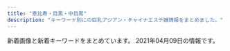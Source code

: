 ```yaml
---
title: "恵比寿・目黒・中目黒"
description: "キーワード別にの巨乳アジアン・チャイナエステ嬢情報をまとめました。"
---
```


新着画像と新着キーワードをまとめています。
2021年04月09日の情報です。

<DmmAffiliateIns />
<KeywordTable
  shops={
    [
    {
        "station": "JR\u6075\u6bd4\u5bff\u99c5\u897f\u53e3",
        "img_links": [
            "http://www.himawari-aroma.xyz/images/shop/4/1.jpg",
            "http://www.himawari-aroma.xyz/images/psd/off.jpg",
            "http://www.himawari-aroma.xyz/images/staff/3/mayu.png",
            "http://www.himawari-aroma.xyz/images/shop/1.png",
            "http://www.himawari-aroma.xyz/images/staff/3/ami.png",
            "http://www.himawari-aroma.xyz/images/shop/4/2.jpg",
            "http://www.himawari-aroma.xyz/images/sys.jpg",
            "http://www.himawari-aroma.xyz/images/13.png"
        ],
        "keywords": {},
        "name": "\u3072\u307e\u308f\u308a",
        "url": "http://www.himawari-aroma.xyz/"
    },
    {
        "station": "\u4e2d\u76ee\u9ed2\u99c5\u897f\u53e3",
        "keywords": {
            "87": 4,
            "88": 1,
            "D": 5,
            "85": 1,
            "C": 1
        },
        "img_links": [
            "http://nakamegurofun.com/images/service91a6.png",
            "http://nakamegurofun.com/images/s1.jpg",
            "http://nakamegurofun.com/images/zi_staff.png",
            "http://nakamegurofun.com/files/007-020964.jpg",
            "http://nakamegurofun.com/images/shop/shop04.jpg",
            "http://nakamegurofun.com/files/0080964.jpg",
            "http://nakamegurofun.com/images/tel.png",
            "http://nakamegurofun.com/files/0060964.jpg",
            "http://nakamegurofun.com/files/002fa9d.jpg",
            "http://nakamegurofun.com/files/005-020964.jpg",
            "http://nakamegurofun.com/files/0074f22.jpg",
            "http://nakamegurofun.com/files/003fa9d.jpg",
            "http://nakamegurofun.com/files/006fa9d.jpg",
            "http://nakamegurofun.com/images/infotiao1.jpg",
            "http://nakamegurofun.com/files/007fa9d.jpg",
            "http://nakamegurofun.com/files/005fa9d.jpg",
            "http://nakamegurofun.com/images/xian.png",
            "http://nakamegurofun.com/files/005-030964.jpg",
            "http://nakamegurofun.com/files/0020964.jpg",
            "http://nakamegurofun.com/images/main_bottom.png",
            "http://nakamegurofun.com/files/008-020964.jpg",
            "http://nakamegurofun.com/images/s2.jpg",
            "http://nakamegurofun.com/files/006-020964.jpg",
            "http://nakamegurofun.com/images/shop/shop01.jpg",
            "http://nakamegurofun.com/images/shop/shop03.jpg",
            "http://nakamegurofun.com/files/006-030964.jpg",
            "http://nakamegurofun.com/files/007-030964.jpg",
            "http://nakamegurofun.com/images/main_top.png",
            "http://nakamegurofun.com/files/0024f22.jpg",
            "http://nakamegurofun.com/files/002-020964.jpg",
            "http://nakamegurofun.com/files/0050964.jpg",
            "http://nakamegurofun.com/files/003-030964.jpg",
            "http://nakamegurofun.com/files/0070964.jpg",
            "http://nakamegurofun.com/files/0030964.jpg",
            "http://nakamegurofun.com/images/s3.jpg",
            "http://nakamegurofun.com/images/shop/shop02.jpg",
            "http://nakamegurofun.com/files/008-030964.jpg",
            "http://nakamegurofun.com/images/s4.jpg",
            "http://nakamegurofun.com/files/0064f22.jpg",
            "http://nakamegurofun.com/files/003-020964.jpg",
            "http://nakamegurofun.com/files/0084f22.jpg",
            "http://nakamegurofun.com/files/0054f22.jpg",
            "http://nakamegurofun.com/files/0034f22.jpg",
            "http://nakamegurofun.com/images/s5.jpg",
            "http://nakamegurofun.com/files/002-030964.jpg",
            "http://nakamegurofun.com/images/zi_massage.png",
            "http://nakamegurofun.com/files/008fa9d.jpg"
        ],
        "name": "Flower \uff5e\u30d5\u30e9\u30ef\u30fc\uff5e",
        "url": "http://nakamegurofun.com/"
    },
    {
        "name": "With you\u30fb\u30a6\u30a3\u30ba\u30e6\u30fc",
        "keywords": {
            "D": 13,
            "C": 23
        },
        "station": "JR\u76ee\u9ed2\u99c5\u6771\u53e3",
        "url": "http://with-you.tyo.cm",
        "img_links": [
            "http://with-you.tyo.cm/photos/sites/6/2019/11/2019110107572662.jpg",
            "http://with-you.tyo.cm/photos/sites/6/2019/03/2019030615474648.jpg",
            "http://with-you.tyo.cm/photos/sites/6/2019/11/2019111915264046.jpg",
            "http://with-you.tyo.cm/photos/sites/6/2019/12/2019121017051597.jpg",
            "http://with-you.tyo.cm/photos/sites/6/2019/11/2019110806175615.jpg",
            "http://with-you.tyo.cm/photos/sites/6/2019/12/2019121017051599.jpg",
            "http://with-you.tyo.cm/photos/sites/6/2019/11/2019110108002447.jpg",
            "http://with-you.tyo.cm/images/s_news.jpg",
            "http://with-you.tyo.cm/photos/sites/6/2019/11/2019110108001772.jpg",
            "http://with-you.tyo.cm/photos/sites/6/2019/11/2019110606012817.jpg",
            "http://with-you.tyo.cm/photos/sites/6/2020/03/2020032714573892.jpg",
            "http://with-you.tyo.cm/photos/sites/6/2021/02/2021022216380216.jpg",
            "http://with-you.tyo.cm/photos/sites/6/2019/11/2019112916075813.jpg",
            "http://with-you.tyo.cm/photos/sites/6/2019/12/2019121914290210.jpg",
            "http://with-you.tyo.cm/photos/sites/6/2020/06/2020061515330329.jpg",
            "http://with-you.tyo.cm/images/s_staff.jpg",
            "http://with-you.tyo.cm/photos/sites/6/2019/02/2019021818404723.jpg",
            "http://with-you.tyo.cm/images/top.png",
            "http://with-you.tyo.cm/photos/sites/6/2019/10/2019102716505124.jpg",
            "http://with-you.tyo.cm/photos/sites/6/2019/11/2019112916080552.jpg",
            "http://with-you.tyo.cm/photos/sites/6/2019/06/2019060510455732.jpg",
            "http://with-you.tyo.cm/photos/sites/6/2019/11/2019111915264240.jpg",
            "http://with-you.tyo.cm/photos/sites/6/2020/03/2020032714542799.jpg",
            "http://with-you.tyo.cm/photos/sites/6/2019/10/2019102716505281.jpg",
            "http://with-you.tyo.cm/photos/sites/6/2019/11/2019112214502832.jpg",
            "http://with-you.tyo.cm/photos/sites/6/2019/11/2019112916075124.jpg",
            "http://with-you.tyo.cm/photos/sites/6/2019/11/2019112517121980.jpg",
            "http://with-you.tyo.cm/photos/sites/6/2019/02/2019021816155116.jpg",
            "http://with-you.tyo.cm/photos/sites/6/2019/02/2019021816145119.jpg",
            "http://with-you.tyo.cm/photos/sites/6/2020/06/2020061515324852.jpg",
            "http://with-you.tyo.cm/images/s_pick.jpg",
            "http://with-you.tyo.cm/images/s_recuit.jpg",
            "http://with-you.tyo.cm/photos/sites/6/2019/02/2019021818395644.jpg",
            "http://with-you.tyo.cm/photos/sites/6/2019/11/2019110806175734.jpg",
            "http://with-you.tyo.cm/photos/sites/6/2019/12/2019121914290846.jpg",
            "http://with-you.tyo.cm/photos/sites/6/2019/11/2019112517122617.jpg",
            "http://with-you.tyo.cm/photos/sites/6/2020/09/2020092511214697.jpg"
        ]
    },
    {
        "url": "http://kaizokusen.jpn.mn/",
        "station": "\u4e2d\u76ee\u9ed2\u99c5\u5357\u6539\u672d\u897f\u53e3",
        "name": "\u6d77\u8cca\u8239",
        "img_links": [
            "http://kaizokusen.jpn.mn/images/news04.jpg",
            "http://kaizokusen.jpn.mn/photos/sites/31/2019/12/2019122806012497.jpg",
            "http://kaizokusen.jpn.mn/photos/sites/31/2019/02/2019022801560094.jpg",
            "http://kaizokusen.jpn.mn/photos/sites/31/2019/11/2019111401215721.jpg",
            "http://kaizokusen.jpn.mn/photos/sites/31/2019/02/2019021410470448.jpg",
            "http://kaizokusen.jpn.mn/photos/sites/31/2019/06/2019060402255852.jpg",
            "http://kaizokusen.jpn.mn/photos/sites/31/2019/06/2019060402255271.jpg",
            "http://kaizokusen.jpn.mn/photos/sites/31/2020/06/2020061305220545.jpg",
            "http://kaizokusen.jpn.mn/images/end.png",
            "http://kaizokusen.jpn.mn/photos/sites/31/2019/03/2019032601332117.jpg",
            "http://kaizokusen.jpn.mn/photos/sites/31/2020/02/202002070127147.jpg",
            "http://kaizokusen.jpn.mn/photos/sites/31/2020/01/2020011609085443.jpg",
            "http://kaizokusen.jpn.mn/images/news03.jpg",
            "http://kaizokusen.jpn.mn/photos/sites/31/2019/01/2019012803255272.jpg",
            "http://kaizokusen.jpn.mn/images/news_bj3.jpg",
            "http://kaizokusen.jpn.mn/photos/sites/31/2019/11/2019112102290816.jpg",
            "http://kaizokusen.jpn.mn/photos/sites/31/2019/09/2019092905302643.jpg",
            "http://kaizokusen.jpn.mn/images/mobile.jpg",
            "http://kaizokusen.jpn.mn/photos/sites/31/2019/11/2019111410352979.jpg",
            "http://kaizokusen.jpn.mn/images/s_news.jpg",
            "http://kaizokusen.jpn.mn/photos/sites/31/2019/01/2019010309225534.jpg",
            "http://kaizokusen.jpn.mn/images/headline.jpg",
            "http://kaizokusen.jpn.mn/photos/sites/31/2020/03/2020030801205388.jpg",
            "http://kaizokusen.jpn.mn/photos/sites/31/2019/01/201901130238317.jpg",
            "http://kaizokusen.jpn.mn/photos/sites/31/2020/05/2020051510144982.jpg",
            "http://kaizokusen.jpn.mn/photos/sites/31/2019/03/2019032710574970.jpg",
            "http://kaizokusen.jpn.mn/photos/sites/31/2020/08/2020082411195272.jpg",
            "http://kaizokusen.jpn.mn/photos/sites/31/2018/12/2018121710580889.jpg",
            "http://kaizokusen.jpn.mn/photos/sites/31/2018/12/2018122706404758.jpg",
            "http://kaizokusen.jpn.mn/photos/sites/31/2020/02/2020022107354732.jpg",
            "http://kaizokusen.jpn.mn/images/s_staff.png",
            "http://kaizokusen.jpn.mn/photos/sites/31/2018/07/2018070912312985.jpg",
            "http://kaizokusen.jpn.mn/images/s_contact.jpg",
            "http://kaizokusen.jpn.mn/photos/sites/31/2020/06/2020062208015349.jpg",
            "http://kaizokusen.jpn.mn/photos/sites/31/2020/04/2020042207290081.jpg",
            "http://kaizokusen.jpn.mn/photos/sites/31/2020/01/2020010602051995.jpg",
            "http://kaizokusen.jpn.mn/photos/sites/31/2020/12/2020120801390122.jpg",
            "http://kaizokusen.jpn.mn/photos/sites/31/2020/06/2020060409294464.jpg",
            "http://kaizokusen.jpn.mn/images/s_pick.png",
            "http://kaizokusen.jpn.mn/images/top.jpg",
            "http://kaizokusen.jpn.mn/photos/sites/31/2019/12/201912200917482.jpg",
            "http://kaizokusen.jpn.mn/photos/sites/31/2019/09/2019091102140786.jpg",
            "http://kaizokusen.jpn.mn/photos/sites/31/2020/08/2020080301195061.jpg",
            "http://kaizokusen.jpn.mn/photos/sites/31/2021/03/202103220145503.jpg",
            "http://kaizokusen.jpn.mn/photos/sites/31/2019/04/2019040301572848.jpg",
            "http://kaizokusen.jpn.mn/photos/sites/31/2020/03/2020031402334084.jpg",
            "http://kaizokusen.jpn.mn/images/s_link.png",
            "http://kaizokusen.jpn.mn/photos/sites/31/2019/06/2019061406003081.jpg",
            "http://kaizokusen.jpn.mn/photos/sites/31/2020/11/2020112103070699.jpg",
            "http://kaizokusen.jpn.mn/images/news_bj1.jpg",
            "http://kaizokusen.jpn.mn/photos/sites/31/2019/12/2019121904244431.jpg",
            "http://kaizokusen.jpn.mn/photos/sites/31/2020/06/2020061302013959.jpg",
            "http://kaizokusen.jpn.mn/photos/sites/31/2019/05/2019051702252726.jpg"
        ],
        "keywords": {
            "85": 18,
            "C": 40,
            "86": 23,
            "83": 7,
            "E": 22,
            "87": 24,
            "84": 3,
            "88": 7,
            "D": 55
        }
    },
    {
        "name": "\u91d1\u306e\u6708",
        "station": "JR\u76ee\u9ed2\u99c5\u6771\u53e3",
        "url": "http://kintsuki.este88.com/",
        "keywords": {},
        "img_links": [
            "http://kintsuki.este88.com/gals/rina1.jpg",
            "http://kintsuki.este88.com/gals/kana1.jpg",
            "http://kintsuki.este88.com/gals/koyuki1.jpg",
            "http://kintsuki.este88.com/images/ph1.jpg",
            "http://kintsuki.este88.com/images/r04.jpg",
            "http://kintsuki.este88.com/gals/rei1.jpg",
            "http://kintsuki.este88.com/gals/kixyoko1.jpg",
            "http://kintsuki.este88.com/gals/yuyu1.jpg",
            "http://kintsuki.este88.com/gals/mika1.jpg",
            "http://kintsuki.este88.com/images/r02.jpg",
            "http://kintsuki.este88.com/images/r01.jpg",
            "http://kintsuki.este88.com/gals/kaori1.jpg",
            "http://kintsuki.este88.com/gals/momo1.jpg"
        ]
    },
    {
        "keywords": {
            "87": 1,
            "86": 4,
            "E": 2,
            "C": 15,
            "88": 1,
            "85": 2,
            "D": 6
        },
        "name": "Angel-\u30a8\u30f3\u30b8\u30a7\u30eb-",
        "img_links": [
            "http://angel.jpn.cm/images/s_link.png",
            "http://angel.jpn.cm/photos/sites/3/2021/02/2021022516024747.jpg",
            "http://angel.jpn.cm/images/s_staff.png",
            "http://angel.jpn.cm/images/room7.jpg",
            "http://angel.jpn.cm/images/room5.jpg",
            "http://angel.jpn.cm/photos/sites/3/2019/07/2019071213431954.jpg",
            "http://angel.jpn.cm/photos/sites/3/2019/12/2019122718552430.jpg",
            "http://angel.jpn.cm/photos/sites/3/2019/11/201911181407260.jpg",
            "http://angel.jpn.cm/images/room1.jpg",
            "http://angel.jpn.cm/photos/sites/3/2019/12/2019122718552333.jpg",
            "http://angel.jpn.cm/images/mobile.jpg",
            "http://angel.jpn.cm/images/s_mobile.png",
            "http://angel.jpn.cm/images/top01.jpg",
            "http://angel.jpn.cm/images/nbj3.jpg",
            "http://angel.jpn.cm/images/room2.jpg",
            "http://angel.jpn.cm/photos/sites/3/2019/12/2019122718552413.jpg",
            "http://angel.jpn.cm/images/girl-z1.jpg",
            "http://angel.jpn.cm/photos/sites/3/2019/10/2019100910242499.jpg",
            "http://cdn.dino-es.com/images/logo/150x40DinoEs.png",
            "http://angel.jpn.cm/photos/sites/3/2020/09/2020092511154515.jpg",
            "http://angel.jpn.cm/images/s_news.png",
            "http://angel.jpn.cm/images/info.jpg",
            "http://angel.jpn.cm/images/room4.jpg",
            "http://angel.jpn.cm/photos/sites/3/2019/11/2019111814073465.jpg",
            "http://angel.jpn.cm/images/girl-z2.jpg",
            "http://angel.jpn.cm/photos/sites/3/2019/07/2019071016030711.jpg",
            "http://angel.jpn.cm/images/top02.jpg",
            "http://angel.jpn.cm/photos/sites/3/2020/06/2020061515170635.jpg",
            "http://angel.jpn.cm/images/s_pick.png",
            "http://angel.jpn.cm/images/room6.jpg",
            "http://angel.jpn.cm/images/room3.jpg",
            "http://angel.jpn.cm/photos/sites/3/2021/02/2021021714005240.jpg"
        ],
        "station": "JR\u76ee\u9ed2\u99c5\u6771\u53e3",
        "url": "http://angel.jpn.cm/"
    },
    {
        "url": "http://victoria.tyo.cm/",
        "station": "JR\u76ee\u9ed2\u99c5\u6771\u53e3",
        "img_links": [],
        "name": "Victoria\u30fb\u30d3\u30af\u30c8\u30ea\u30a2",
        "keywords": {}
    },
    {
        "keywords": {
            "E": 5,
            "D": 19,
            "85": 7,
            "86": 17,
            "83": 7,
            "C": 7
        },
        "station": "JR\u6075\u6bd4\u5bff\u99c5\u897f\u53e3",
        "name": "\u30c8\u30f3\u30c8\u30f3",
        "url": "http://hi-msg.com/tonton/",
        "img_links": [
            "http://hi-msg.com/tonton/images/r2.jpg",
            "http://hi-msg.com/tonton/images/an_4_01.jpg",
            "http://hi-msg.com/tonton/images/slider/slide2s.png",
            "http://hi-msg.com/tonton/images/an_4_02.jpg",
            "http://hi-msg.com/tonton/images/slider/slide3.png",
            "http://hi-msg.com/tonton/images/an_2_02.jpg",
            "http://hi-msg.com/tonton/images/slider/slide3s.png",
            "http://hi-msg.com/tonton/images/staff_images/st3.jpg",
            "http://hi-msg.com/tonton/images/r4.jpg",
            "http://hi-msg.com/tonton/images/staff_images/st2.jpg",
            "http://hi-msg.com/tonton/images/slider/slide2.png",
            "http://hi-msg.com/tonton/images/staff_images/sl.png",
            "http://hi-msg.com/tonton/images/an_6_02.jpg",
            "http://hi-msg.com/tonton/images/an_1_01.jpg",
            "http://hi-msg.com/tonton/images/index-1.jpg",
            "http://hi-msg.com/tonton/images/r3.jpg",
            "http://hi-msg.com/tonton/images/eve1.png",
            "http://hi-msg.com/tonton/images/sys1.jpg",
            "http://hi-msg.com/tonton/images/an_3_02.jpg",
            "http://hi-msg.com/tonton/images/fbb.jpg",
            "http://hi-msg.com/tonton/images/slider/slide1.png",
            "http://hi-msg.com/tonton/images/r1.jpg",
            "http://hi-msg.com/tonton/images/an_6_01.jpg",
            "http://hi-msg.com/tonton/images/an_1_02.jpg",
            "http://hi-msg.com/tonton/images/index_01.jpg",
            "http://hi-msg.com/tonton/images/index-2.jpg",
            "http://hi-msg.com/tonton/images/an_5_01.jpg",
            "http://hi-msg.com/tonton/images/staff_images/st4.jpg",
            "http://hi-msg.com/tonton/images/an_5_02.jpg",
            "http://hi-msg.com/tonton/images/staff_images/st5.jpg",
            "http://hi-msg.com/tonton/images/an_2_01.jpg",
            "http://hi-msg.com/tonton/images/staff_images/st1.jpg",
            "http://hi-msg.com/tonton/images/qr.jpg",
            "http://hi-msg.com/tonton/images/slider/slide1s.png",
            "http://hi-msg.com/tonton/images/an_3_01.jpg"
        ]
    },
    {
        "station": "JR\u6075\u6bd4\u5bff\u99c5\u897f\u53e3",
        "keywords": {},
        "img_links": [
            "http://www.ourstarts.site/templets/default/images/t1.jpg",
            "http://www.ourstarts.site/templets/default/images/t2.jpg",
            "http://www.ourstarts.site/uploads/200729/1-200H9141612609.jpg",
            "http://www.ourstarts.site/templets/default/images/t3.jpg",
            "http://www.ourstarts.site/uploads/180917/1-1P91G6122J28.jpg",
            "http://www.ourstarts.site/uploads/allimg/200729/1-200H9141229.jpg",
            "http://www.ourstarts.site/templets/default/picture/news.png",
            "http://www.ourstarts.site/uploads/allimg/200729/1-200H9141213.jpg",
            "http://www.ourstarts.site/templets/default/picture/staff.png",
            "http://www.ourstarts.site/templets/default/picture/timg (1).png",
            "http://www.ourstarts.site/uploads/200729/1-200H9140K5J4.jpg",
            "http://www.ourstarts.site/templets/default/picture/tel_contact.png",
            "http://www.ourstarts.site/templets/default/picture/close.png",
            "http://www.ourstarts.site/uploads/200729/1-200H9140Q13E.jpg",
            "http://www.ourstarts.site/templets/default/picture/foot_tel.png",
            "http://www.ourstarts.site/templets/default/picture/head_tell.png",
            "http://www.ourstarts.site/templets/default/picture/right.png",
            "http://www.ourstarts.site/uploads/allimg/200729/1-200H9141912.jpg"
        ],
        "url": "http://www.ourstarts.site/",
        "name": "\u30cb\u30e3\u30fc\u30cb\u30e3\u30fc"
    },
    {
        "url": "https://meguro-babel.com/",
        "name": "\u30d0\u30d9\u30eb",
        "station": "JR\u76ee\u9ed2\u99c5\u6771\u53e3",
        "img_links": [
            "https://meguro-babel.com/topics/img/158-1.jpg",
            "https://meguro-babel.com/girl/15.jpg",
            "https://meguro-babel.com/images/room/photo04.jpg",
            "https://meguro-babel.com/girl/24.jpg",
            "https://meguro-babel.com/images/img_1.jpg",
            "https://meguro-babel.com/images/room/photo01.jpg",
            "https://meguro-babel.com/girl/8.jpg",
            "https://meguro-babel.com/girl/1.jpg",
            "https://meguro-babel.com/girl/9.jpg",
            "https://meguro-babel.com/images/topimg4.jpg",
            "https://meguro-babel.com/images/qr.jpg",
            "https://meguro-babel.com/topics/img/145-1.jpg",
            "https://meguro-babel.com/images/room/photo03.jpg",
            "https://meguro-babel.com/girl/21.jpg",
            "https://meguro-babel.com/topics/img/156-1.jpg",
            "https://meguro-babel.com/topics/img/159-1.jpg",
            "https://meguro-babel.com/images/room/photo02.jpg",
            "https://meguro-babel.com/girl/4.jpg",
            "https://meguro-babel.com/girl/7.jpg",
            "https://meguro-babel.com/girl/5.jpg"
        ],
        "keywords": {}
    },
    {
        "url": "http://relacute.tyo.cm/",
        "station": "JR\u76ee\u9ed2\u99c5\u6771\u53e3",
        "keywords": {},
        "img_links": [],
        "name": "RelaCute \u30ea\u30e9\u30ad\u30e5\u30fc\u30c8"
    },
    {
        "name": "OnlyOne",
        "station": "JR\u76ee\u9ed2\u99c5\u897f\u53e3",
        "img_links": [
            "http://onlyone.tyo.cm/photos/sites/5/2020/09/2020092218541894.jpg",
            "http://onlyone.tyo.cm/photos/sites/5/2020/02/2020022610121615.jpg",
            "http://onlyone.tyo.cm/photos/sites/5/2019/08/2019082610481667.jpg",
            "http://onlyone.tyo.cm/photos/sites/5/2018/06/2018062904050630.jpg",
            "http://onlyone.tyo.cm/photos/sites/5/2019/11/2019110105153240.jpg",
            "http://onlyone.tyo.cm/photos/sites/5/2019/06/2019060510472559.jpg",
            "http://onlyone.tyo.cm/photos/sites/5/2020/09/2020092617301564.jpg",
            "http://onlyone.tyo.cm/photos/sites/5/2020/05/2020051419324761.jpg",
            "http://onlyone.tyo.cm/photos/sites/5/2020/07/2020070217061815.jpg",
            "http://onlyone.tyo.cm/photos/sites/5/2019/12/2019120510353312.jpg",
            "http://onlyone.tyo.cm/photos/sites/5/2018/11/2018110713255310.jpg",
            "http://onlyone.tyo.cm/images/s_link.png",
            "http://onlyone.tyo.cm/photos/sites/5/2020/07/2020070215334437.jpg",
            "http://onlyone.tyo.cm/photos/sites/5/2019/07/2019070711031982.jpg",
            "http://onlyone.tyo.cm/photos/sites/5/2021/02/2021022216501749.jpg",
            "http://onlyone.tyo.cm/photos/sites/5/2019/01/2019011814353078.jpg",
            "http://onlyone.tyo.cm/images/room3.jpg",
            "http://onlyone.tyo.cm/photos/sites/5/2020/03/2020031716151746.jpg",
            "http://onlyone.tyo.cm/photos/sites/5/2020/09/2020090210405221.jpg",
            "http://onlyone.tyo.cm/photos/sites/5/2019/07/201907171609201.jpg",
            "http://onlyone.tyo.cm/photos/sites/5/2021/02/2021021810240848.jpg",
            "http://onlyone.tyo.cm/photos/sites/5/2018/10/201810181432433.jpg",
            "http://onlyone.tyo.cm/photos/sites/5/2019/05/2019050915292562.jpg",
            "http://onlyone.tyo.cm/images/new.jpg",
            "http://onlyone.tyo.cm/photos/sites/5/2019/08/2019080815010066.jpg",
            "http://onlyone.tyo.cm/photos/sites/5/2019/06/2019060510384975.jpg",
            "http://onlyone.tyo.cm/photos/sites/5/2018/07/2018071709241386.jpg",
            "http://onlyone.tyo.cm/images/room2.jpg",
            "http://onlyone.tyo.cm/photos/sites/5/2018/03/2018031607430562.jpg",
            "http://onlyone.tyo.cm/photos/sites/5/2017/11/2017112708111797.jpg",
            "http://onlyone.tyo.cm/photos/sites/5/2019/02/2019022310345266.jpg",
            "http://onlyone.tyo.cm/images/room4.jpg",
            "http://onlyone.tyo.cm/photos/sites/5/2020/01/2020011413500417.jpg",
            "http://onlyone.tyo.cm/photos/sites/5/2019/07/2019070616424775.jpg",
            "http://onlyone.tyo.cm/photos/sites/5/2020/09/2020092510523723.jpg",
            "http://onlyone.tyo.cm/images/s_staff.png",
            "http://onlyone.tyo.cm/photos/sites/5/2019/05/2019052911352557.jpg",
            "http://onlyone.tyo.cm/photos/sites/5/2021/03/2021030316101022.jpg",
            "http://onlyone.tyo.cm/photos/sites/5/2021/02/202102201049167.jpg",
            "http://onlyone.tyo.cm/photos/sites/5/2020/01/2020011412572423.jpg",
            "http://onlyone.tyo.cm/photos/sites/5/2019/02/2019022310334774.jpg",
            "http://onlyone.tyo.cm/images/top.png",
            "http://onlyone.tyo.cm/photos/sites/5/2019/01/2019013017371133.jpg",
            "http://onlyone.tyo.cm/photos/sites/5/2018/11/2018112110301745.jpg",
            "http://onlyone.tyo.cm/photos/sites/5/2018/08/2018080308152252.jpg",
            "http://onlyone.tyo.cm/photos/sites/5/2021/02/2021022515094363.jpg",
            "http://onlyone.tyo.cm/photos/sites/5/2019/12/2019121715483135.jpg",
            "http://onlyone.tyo.cm/photos/sites/5/2019/11/2019110105152849.jpg",
            "http://onlyone.tyo.cm/photos/sites/5/2021/02/202102181024101.jpg",
            "http://onlyone.tyo.cm/images/room1.jpg",
            "http://onlyone.tyo.cm/photos/sites/5/2019/03/2019030418403098.jpg",
            "http://onlyone.tyo.cm/photos/sites/5/2020/09/2020092510524025.jpg",
            "http://onlyone.tyo.cm/photos/sites/5/2019/11/2019112117013754.jpg",
            "http://onlyone.tyo.cm/photos/sites/5/2020/06/2020060815500896.jpg",
            "http://onlyone.tyo.cm/photos/sites/5/2020/01/2020011413501066.jpg",
            "http://onlyone.tyo.cm/photos/sites/5/2018/08/2018082407542866.jpg",
            "http://onlyone.tyo.cm/photos/sites/5/2019/07/2019071716092046.jpg",
            "http://onlyone.tyo.cm/photos/sites/5/2020/09/2020092510523998.jpg",
            "http://onlyone.tyo.cm/photos/sites/5/2018/09/2018092710191274.jpg"
        ],
        "url": "http://onlyone.tyo.cm/",
        "keywords": {
            "86": 9,
            "87": 5,
            "E": 1,
            "83": 1,
            "84": 1,
            "D": 21,
            "C": 4,
            "85": 7,
            "F": 1,
            "88": 2
        }
    },
    {
        "name": "\u30d5\u30a3\u30b8\u30fc\u30ea\u30be\u30fc\u30c8",
        "station": "\u4e2d\u76ee\u9ed2\u99c5\u897f\u53e3",
        "keywords": {
            "82": 15,
            "89": 15,
            "D": 115,
            "C": 113,
            "86": 49,
            "87": 64,
            "85": 100,
            "E": 47,
            "83": 32
        },
        "url": "http://fiji-resort.ests.jp/",
        "img_links": [
            "http://fiji-resort.ests.jp/images/mobile.png",
            "http://fiji-resort.ests.jp/photos/sites/30/2018/11/2018110510493422.jpg",
            "http://fiji-resort.ests.jp/images/s_topics.png",
            "http://fiji-resort.ests.jp/photos/sites/30/2019/05/2019050215480292.jpg",
            "http://fiji-resort.ests.jp/photos/sites/30/2019/03/2019033011105316.jpg",
            "http://fiji-resort.ests.jp/images/end.png",
            "http://fiji-resort.ests.jp/images/s_staff.png",
            "http://fiji-resort.ests.jp/photos/sites/30/2019/11/2019110909384037.jpg",
            "http://fiji-resort.ests.jp/photos/sites/30/2019/03/2019031518525662.jpg",
            "http://fiji-resort.ests.jp/photos/sites/30/2019/04/2019042017525677.jpg",
            "http://fiji-resort.ests.jp/photos/sites/30/2020/02/2020022116402274.jpg",
            "http://fiji-resort.ests.jp/photos/sites/30/2018/06/2018061511340989.jpg",
            "http://fiji-resort.ests.jp/photos/sites/30/2019/05/2019050215480138.jpg",
            "http://fiji-resort.ests.jp/photos/sites/30/2019/09/2019092914334514.jpg",
            "http://fiji-resort.ests.jp/photos/sites/30/2019/12/2019121110440091.jpg",
            "http://fiji-resort.ests.jp/photos/sites/30/2019/06/2019061411123068.jpg",
            "http://fiji-resort.ests.jp/photos/sites/30/2019/03/2019033011081995.jpg",
            "http://fiji-resort.ests.jp/images/s_link.png",
            "http://fiji-resort.ests.jp/photos/sites/30/2018/11/2018110510493920.jpg",
            "http://fiji-resort.ests.jp/images/line.png",
            "http://fiji-resort.ests.jp/images/top.png",
            "http://fiji-resort.ests.jp/images/topics_bj3.png",
            "http://fiji-resort.ests.jp/photos/sites/30/2019/05/2019050215480157.jpg",
            "http://fiji-resort.ests.jp/photos/sites/30/2019/06/2019060610451514.jpg",
            "http://fiji-resort.ests.jp/photos/sites/30/2018/09/2018091301234543.jpg",
            "http://fiji-resort.ests.jp/photos/sites/30/2018/09/2018091916161390.jpg"
        ]
    },
    {
        "keywords": {
            "88": 7,
            "D": 40,
            "E": 13,
            "87": 3,
            "85": 5,
            "86": 38,
            "C": 7
        },
        "img_links": [
            "http://iyashi-kokoro.info/img/s62.jpg",
            "http://iyashi-kokoro.info/i/img/st63.jpg",
            "http://iyashi-kokoro.info/i/img/s4.jpg",
            "http://iyashi-kokoro.info/img/st63.jpg",
            "http://iyashi-kokoro.info/i/img/r4.jpg",
            "http://iyashi-kokoro.info/img/s57.jpg",
            "http://iyashi-kokoro.info/img/st40.jpg",
            "http://iyashi-kokoro.info/i/img/st51.jpg",
            "http://iyashi-kokoro.info/i/img/st53.jpg",
            "http://iyashi-kokoro.info/img/s59.jpg",
            "http://iyashi-kokoro.info/i/img/st42.jpg",
            "http://iyashi-kokoro.info/i/img/st65.jpg",
            "http://iyashi-kokoro.info/img/mo.png",
            "http://iyashi-kokoro.info/img/st65.jpg",
            "http://iyashi-kokoro.info/img/st59.jpg",
            "http://iyashi-kokoro.info/img/st49.jpg",
            "http://iyashi-kokoro.info/img/st57.jpg",
            "http://iyashi-kokoro.info/img/st55.jpg",
            "http://iyashi-kokoro.info/i/img/st39.jpg",
            "http://iyashi-kokoro.info/i/img/st44.jpg",
            "http://iyashi-kokoro.info/img/st39.jpg",
            "http://iyashi-kokoro.info/img/st41.jpg",
            "http://iyashi-kokoro.info/i/img/st56.jpg",
            "http://iyashi-kokoro.info/img/s63.jpg",
            "http://iyashi-kokoro.info/img/st46.jpg",
            "http://iyashi-kokoro.info/img/st61.jpg",
            "http://iyashi-kokoro.info/img/fla.jpg",
            "http://iyashi-kokoro.info/i/img/st52.jpg",
            "http://iyashi-kokoro.info/img/s61.jpg",
            "http://iyashi-kokoro.info/img/st52.jpg",
            "http://iyashi-kokoro.info/img/s64.jpg",
            "http://iyashi-kokoro.info/i/img/st40.jpg",
            "http://iyashi-kokoro.info/i/img/st62.jpg",
            "http://iyashi-kokoro.info/i/img/st57.jpg",
            "http://iyashi-kokoro.info/img/st53.jpg",
            "http://iyashi-kokoro.info/i/img/st58.jpg",
            "http://iyashi-kokoro.info/img/cam.jpg",
            "http://iyashi-kokoro.info/img/s54.jpg",
            "http://iyashi-kokoro.info/i/img/st41.jpg",
            "http://iyashi-kokoro.info/img/st51.jpg",
            "http://iyashi-kokoro.info/img/st20.jpg",
            "http://iyashi-kokoro.info/img/s58.jpg",
            "http://iyashi-kokoro.info/i/img/st50.jpg",
            "http://iyashi-kokoro.info/img/st32.jpg",
            "http://iyashi-kokoro.info/i/img/st59.jpg",
            "http://iyashi-kokoro.info/i/img/st55.jpg",
            "http://iyashi-kokoro.info/img/s60.jpg",
            "http://iyashi-kokoro.info/i/img/r5.jpg",
            "http://iyashi-kokoro.info/i/img/r3.jpg",
            "http://iyashi-kokoro.info/i/img/st49.jpg",
            "http://iyashi-kokoro.info/i/img/r6.jpg",
            "http://iyashi-kokoro.info/img/st56.jpg",
            "http://iyashi-kokoro.info/img/st58.jpg",
            "http://iyashi-kokoro.info/img/s55.jpg",
            "http://iyashi-kokoro.info/i/img/st20.jpg",
            "http://iyashi-kokoro.info/i/img/st32.jpg",
            "http://iyashi-kokoro.info/i/img/r2.jpg",
            "http://iyashi-kokoro.info/img/s56.jpg",
            "http://iyashi-kokoro.info/img/botton.jpg",
            "http://iyashi-kokoro.info/img/st50.jpg",
            "http://iyashi-kokoro.info/img/s65.jpg",
            "http://iyashi-kokoro.info/i/img/r1.jpg",
            "http://iyashi-kokoro.info/img/st29.jpg",
            "http://iyashi-kokoro.info/img/st44.jpg",
            "http://iyashi-kokoro.info/i/img/s1.jpg",
            "http://iyashi-kokoro.info/i/img/st60.jpg",
            "http://iyashi-kokoro.info/i/img/st54.jpg",
            "http://iyashi-kokoro.info/img/st42.jpg",
            "http://iyashi-kokoro.info/img/st43.jpg",
            "http://iyashi-kokoro.info/img/st64.jpg",
            "http://iyashi-kokoro.info/img/st60.jpg",
            "http://iyashi-kokoro.info/i/img/s3.jpg",
            "http://iyashi-kokoro.info/i/img/st43.jpg",
            "http://iyashi-kokoro.info/img/st62.jpg",
            "http://iyashi-kokoro.info/i/img/s2.jpg",
            "http://iyashi-kokoro.info/i/img/st64.jpg",
            "http://iyashi-kokoro.info/i/img/st61.jpg",
            "http://iyashi-kokoro.info/i/img/st29.jpg",
            "http://iyashi-kokoro.info/img/s18.jpg",
            "http://iyashi-kokoro.info/img/st54.jpg"
        ],
        "url": "http://iyashi-kokoro.info/",
        "name": "\u307f\u3086\u304d",
        "station": "JR\u76ee\u9ed2\u99c5\u6771\u53e3"
    },
    {
        "station": "\u897f\u5c0f\u5c71\u99c5",
        "url": "http://www.oasis.esjoho.com/",
        "name": "\u7652\u3057\u5bb6",
        "img_links": [
            "http://www.oasis.esjoho.com/img/btn_side_mobile.jpg",
            "http://www.oasis.esjoho.com/img/btn_blog.png",
            "http://www.oasis.esjoho.com/img/tel.png",
            "http://www.oasis.esjoho.com/img/goback.jpg",
            "http://www.oasis.esjoho.com/files/001-02.jpg",
            "http://www.oasis.esjoho.com/files/004-02.jpg",
            "http://www.oasis.esjoho.com/img/ttl_info.png",
            "http://www.oasis.esjoho.com/files/001.jpg",
            "http://www.oasis.esjoho.com/files/004.jpg",
            "http://www.oasis.esjoho.com/files/002.jpg",
            "http://www.oasis.esjoho.com/files/005.jpg",
            "http://www.oasis.esjoho.com/files/002-02.jpg",
            "http://www.oasis.esjoho.com/img/pickup.jpg",
            "http://www.oasis.esjoho.com/img/ttl_news.png",
            "http://www.oasis.esjoho.com/files/005-02.jpg"
        ],
        "keywords": {
            "86": 2,
            "87": 4,
            "C": 14,
            "85": 2,
            "D": 6
        }
    },
    {
        "name": "\u7f8e\u9b54\u5973",
        "station": "JR\u6075\u6bd4\u5bff\u99c5\u897f\u53e3",
        "url": "http://bimajo-massage.work/",
        "img_links": [
            "http://bimajo-massage.work/sp/img/p-6.jpg",
            "http://bimajo-massage.work/sp/img/cam.jpg",
            "http://bimajo-massage.work/sp/img/p-5.jpg",
            "http://bimajo-massage.work/img/bottom.png",
            "http://bimajo-massage.work/sp/img/pc.jpg",
            "http://bimajo-massage.work/sp/img/botton.jpg",
            "http://bimajo-massage.work/sp/img/tel.jpg",
            "http://bimajo-massage.work/sp/img/t-o.jpg",
            "http://bimajo-massage.work/sp/img/t-a.jpg",
            "http://bimajo-massage.work/sp/img/t-r.jpg",
            "http://bimajo-massage.work/sp/img/time.jpg",
            "http://bimajo-massage.work/img/sta5.jpg",
            "http://bimajo-massage.work/sp/img/st7.jpg",
            "http://bimajo-massage.work/sp/img/pic.jpg",
            "http://bimajo-massage.work/img/sta1.jpg",
            "http://bimajo-massage.work/sp/img/sys.jpg",
            "http://bimajo-massage.work/sp/img/st1.jpg",
            "http://bimajo-massage.work/img/st1.jpg",
            "http://bimajo-massage.work/sp/img/acc1.jpg",
            "http://bimajo-massage.work/sp/img/st5.jpg",
            "http://bimajo-massage.work/img/body-.png",
            "http://bimajo-massage.work/sp/img/p-7.jpg",
            "http://bimajo-massage.work/img/acc1.jpg",
            "http://bimajo-massage.work/img/st6.jpg",
            "http://bimajo-massage.work/img/pic.png",
            "http://bimajo-massage.work/sp/img/add.jpg",
            "http://bimajo-massage.work/img/st5.jpg",
            "http://bimajo-massage.work/img/sta6.jpg",
            "http://bimajo-massage.work/sp/img/info.jpg",
            "http://bimajo-massage.work/sp/img/t-s.jpg",
            "http://bimajo-massage.work/img/acc2.jpg",
            "http://bimajo-massage.work/img/st7.jpg",
            "http://bimajo-massage.work/sp/img/t-t.jpg",
            "http://bimajo-massage.work/img/sta7.jpg",
            "http://bimajo-massage.work/img/xmas.png",
            "http://bimajo-massage.work/sp/img/st6.jpg",
            "http://bimajo-massage.work/sp/img/acc2.jpg",
            "http://bimajo-massage.work/sp/img/tit.jpg",
            "http://bimajo-massage.work/img/mo.png"
        ],
        "keywords": {
            "E": 2,
            "C": 13,
            "87": 12,
            "D": 24,
            "85": 13,
            "86": 12,
            "88": 2
        }
    }
]
}
/>
<DmmAffiliateScript />

